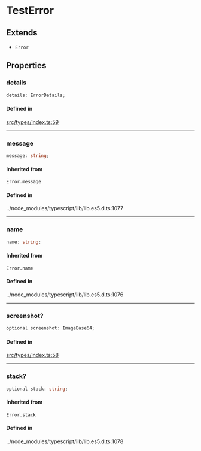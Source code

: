 # TestError

## Extends

- `Error`

## Properties

### details

```ts
details: ErrorDetails;
```

#### Defined in

[src/types/index.ts:59](https://github.com/gemini-testing/testplane/blob/526dd31893cff211e94897f157309c868ebe6c97/src/types/index.ts#L59)

***

### message

```ts
message: string;
```

#### Inherited from

`Error.message`

#### Defined in

../node\_modules/typescript/lib/lib.es5.d.ts:1077

***

### name

```ts
name: string;
```

#### Inherited from

`Error.name`

#### Defined in

../node\_modules/typescript/lib/lib.es5.d.ts:1076

***

### screenshot?

```ts
optional screenshot: ImageBase64;
```

#### Defined in

[src/types/index.ts:58](https://github.com/gemini-testing/testplane/blob/526dd31893cff211e94897f157309c868ebe6c97/src/types/index.ts#L58)

***

### stack?

```ts
optional stack: string;
```

#### Inherited from

`Error.stack`

#### Defined in

../node\_modules/typescript/lib/lib.es5.d.ts:1078
